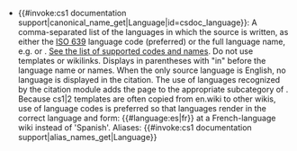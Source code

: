 * {{#invoke:cs1 documentation support|canonical_name_get|Language|id=csdoc_language}}: A comma-separated list of the languages in which the source is written, as either the [[ISO 639]] language code (preferred) or the full language name, e.g. {{para|language|fr, pt-br}} or {{para|language|French, Portuguese}}. [[Template:Citation Style documentation/language/doc|See the list of supported codes and names]]. Do not use templates or wikilinks. Displays in parentheses with "in" before the language name or names. When the only source language is English, no language is displayed in the citation. The use of languages recognized by the citation module adds the page to the appropriate subcategory of {{cl|CS1 foreign language sources}}.  Because cs1|2 templates are often copied from en.wiki to other wikis, use of language codes is preferred so that languages render in the correct language and form: {{#language:es|fr}} at a French-language wiki instead of 'Spanish'.  Aliases: {{#invoke:cs1 documentation support|alias_names_get|Language}}